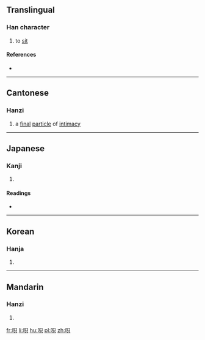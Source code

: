 ==Translingual==

===Han character===
{{Han char|rn=30|rad=口|as=05|sn=8|four=|canj=口口金 (RRC)|ids=⿰[[口]][[只]]}}

# to [[sit]]

====References====
* {{Han ref|kx=0182.070|dkj=03450|dj=0401.090|hdz=10601.020|uh=546E|ud=21614}}

----

==Cantonese==

===Hanzi===
{{yue-hanzi|jyut=[[ze1]], [[zek1]]|y=je1, jek1}}

# a [[final]] [[particle]] of [[intimacy]]

----

==Japanese==

===Kanji===
{{ja-kanji|grade=|rs=口05}}

# {{defn|lang=ja|sort=口05}}

====Readings====
* {{ja-readings|on=[[き]] (ki)|kun=[[こしかける]] (koshikakeru)}}

----

==Korean==

===Hanja===
{{ko-hanja|hangeul=기|rv=gi|mr=ki|y=ki|eumhun=[[걸터앉다|걸터앉을]]|ehrv=geolteoanjeul|ehmr=kŏlt'ŏanjŭl|ehy=keltheanc.ul}}

# {{defn|lang=ko|sort=口05}}

----

==Mandarin==

===Hanzi===
{{cmn-hanzi|pin=[[qì]] ([[qi4]])|wg=ch'i<sup>4</sup>}}

# {{defn|lang=cmn|sort=口05}}

[[fr:呮]]
[[li:呮]]
[[hu:呮]]
[[pl:呮]]
[[zh:呮]]